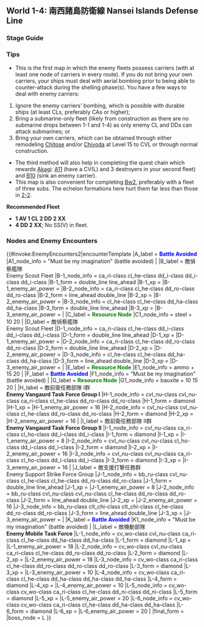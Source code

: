 ==World 1-4: 南西諸島防衛線 Nansei Islands Defense Line==
{{LabSortieworld
| map = 1 04.png
| difficulty = ☆ ☆ ☆
| item = {{Ammo}} {{Steel}} {{Bauxite}}
| exp = Varies
| code = 南1号作戦 ([[wikipedia:ja:南号作戦|First Southern Operation]])
| jptext = 南西諸島の防衛ライン上の敵侵攻艦隊を捕捉、全力出撃でこれを撃滅せよ！
| entext = An enemy invasion fleet is pressing on the defensive line in the Nansei Islands.  Sail out in full force and destroy them!
| aircon = {{AirControlSystem
| Map = 1-4
| Fleet = AV CL 2DD 2XX
| Route = Random
| AS = 30
| Notes = Strongest Boss Node Comp
}}
}}

===Stage Guide===
{{MapBranchingTable
|title = 1-4 Branching Rules
|expand = true
|id = 1-4
|0 -> A/empty, B = * Random routing

|B -> C/resource, D = 
*Meet '''ANY''' of the following to '''FORCE''' D
**Fleet contains no DD and DE
**CV(B/L) ≥ 3
**(F)BB(V) ≥ 3
*Go to C if DD+DE ≥ 3
*Otherwise, random routing
**If fleet contains CL, 80% to C
**Otherwise, 65% to C

|D -> E/resource, G/resource =
*Go to E if fleet contains AS
*Go to G if fleet contains AV
*Otherwise, random routing

|F/empty -> E/resource, H, I = 
*Meet '''ANY''' of the following to go to E
**DD+DE ≥ 4
**Fleet contains AV and DD+DE ≥ 2
**BBV ≥ 2 and DD+DE ≥ 2
*Random between E and H if DD+DE ≥ 2
*Otherwise, random routing between H and I.

|J -> K/empty, L = 
*Meet '''ANY''' of the following to go to L
**DD ≥ 4 and SS(V) = 0
**Fleet contains both AV and CL, with DD+DE ≥ 2
*Otherwise, random routing
}}

===Tips===
*This is the first map in which the enemy fleets possess carriers (with at least one node of carriers in every route). If you do not bring your own carriers, your ships must deal with aerial bombing prior to being able to counter-attack during the shelling phase(s). You have a few ways to deal with enemy carriers:
# Ignore the enemy carriers' bombing, which is possible with durable ships (at least CLs, preferably CAs or higher);
# Bring a submarine-only fleet (likely from construction as there are no submarine drops between 1-1 and 1-4) as only enemy CL and DDs can attack submarines; or
# Bring your own carriers, which can be obtained through either remodeling [[Chitose]] and/or [[Chiyoda]] at Level 15 to CVL or through normal construction.
*The third method will also help in completing the quest chain which rewards [[Akagi]]: [[Quests#A11|A11]] (have a CV(L) and 3 destroyers in your second fleet) and [[Quests#B10|B10]] (sink an enemy carrier).
*This map is also convenient for completing [[Quests#Bw2|Bw2]], preferably with a fleet of three subs. The echelon formations here hurt them far less than those in [[World 2|2-2]].

'''Recommended Fleet'''
*'''1 AV 1 CL 2 DD 2 XX'''
*'''4 DD 2 XX'''; No SS(V) in fleet.

===Nodes and Enemy Encounters===
{{#invoke:EnemyEncounters2|encounterTemplate
|A_label = '''<span style="color:blue">Battle Avoided</span>'''
|A1_node_info = "Must be my imagination" (battle avoided)
|
|B_label = 敵偵察艦隊 <br> Enemy Scout Fleet
|B-1_node_info = ca_ri-class cl_he-class dd_i-class dd_i-class dd_i-class
|B-1_form = double_line line_ahead
|B-1_xp =
|B-1_enemy_air_power =
|B-2_node_info = ca_ri-class cl_he-class dd_ro-class dd_ro-class
|B-2_form = line_ahead double_line
|B-2_xp =
|B-2_enemy_air_power =
|B-3_node_info = cl_he-class cl_he-class dd_ha-class dd_ha-class
|B-3_form = double_line line_ahead
|B-3_xp =
|B-3_enemy_air_power =
|
|C_label = '''<span style="color:green">Resource Node</span>'''
|C1_node_info = steel + 10 20
|
|D_label = 敵偵察艦隊 <br> Enemy Scout Fleet
|D-1_node_info = ca_ri-class cl_he-class dd_i-class dd_i-class dd_i-class
|D-1_form = double_line line_ahead
|D-1_xp =
|D-1_enemy_air_power =
|D-2_node_info = ca_ri-class cl_he-class dd_ro-class dd_ro-class
|D-2_form = double_line line_ahead
|D-2_xp =
|D-2_enemy_air_power =
|D-3_node_info = cl_he-class cl_he-class dd_ha-class dd_ha-class
|D-3_form = line_ahead double_line
|D-3_xp =
|D-3_enemy_air_power =
|
|E_label = '''<span style="color:green">Resource Node</span>'''
|E1_node_info = ammo + 15 20
|
|F_label = '''<span style="color:blue">Battle Avoided</span>'''
|F1_node_info = "Must be my imagination" (battle avoided)
|
|G_label = '''<span style="color:green">Resource Node</span>'''
|G1_node_info = bauxite + 10 15 20
|
|H_label = 敵前衛任務部隊 I群 <br> '''Enemy Vangaurd Task Force Group I'''
|H-1_node_info = cvl_nu-class cvl_nu-class ca_ri-class cl_he-class dd_ro-class dd_ro-class
|H-1_form = diamond
|H-1_xp =
|H-1_enemy_air_power = 16
|H-2_node_info = cvl_nu-class cvl_nu-class cl_he-class dd_ro-class dd_ro-class
|H-2_form = diamond
|H-2_xp =
|H-2_enemy_air_power = 16
|
|I_label = 敵前衛任務部隊 II群 <br> '''Enemy Vangaurd Task Force Group II'''
|I-1_node_info = cvl_nu-class ca_ri-class cl_ho-class dd_i-class dd_i-class
|I-1_form = diamond
|I-1_xp =
|I-1_enemy_air_power = 8
|I-2_node_info = cvl_nu-class cvl_nu-class cl_ho-class dd_i-class dd_i-class
|I-2_form = diamond
|I-2_xp =
|I-2_enemy_air_power = 16
|I-3_node_info = cvl_nu-class cvl_nu-class ca_ri-class cl_ho-class dd_i-class dd_i-class
|I-3_form = diamond
|I-3_xp =
|I-3_enemy_air_power = 16
|
|J_label = 敵支援打撃任務群 <br> Enemy Support Strike Force Group
|J-1_node_info = bb_ru-class cvl_nu-class cl_he-class cl_he-class dd_ro-class dd_ro-class
|J-1_form = double_line line_ahead
|J-1_xp =
|J-1_enemy_air_power = 8
|J-2_node_info = bb_ru-class cvl_nu-class cvl_nu-class cl_he-class dd_ro-class dd_ro-class
|J-2_form = line_ahead double_line
|J-2_xp =
|J-2_enemy_air_power = 16
|J-3_node_info = bb_ru-class clt_chi-class clt_chi-class cl_he-class dd_ro-class dd_ro-class
|J-3_form = line_ahead double_line
|J-3_xp =
|J-3_enemy_air_power =
|
|K_label = '''<span style="color:blue">Battle Avoided</span>'''
|K1_node_info = "Must be my imagination" (battle avoided)
|
|L_label = 敵機動部隊 <br> '''Enemy Mobile Task Force'''
|L-1_node_info = cv_wo-class cvl_nu-class ca_ri-class cl_he-class dd_ha-class dd_ha-class
|L-1_form = diamond
|L-1_xp =
|L-1_enemy_air_power = 18
|L-2_node_info = cv_wo-class cvl_nu-class ca_ri-class cl_he-class dd_ro-class dd_ro-class
|L-2_form = diamond
|L-2_xp =
|L-2_enemy_air_power = 18
|L-3_node_info = cv_wo-class ca_ri-class cl_he-class dd_ro-class dd_ro-class dd_ro-class
|L-3_form = diamond
|L-3_xp =
|L-3_enemy_air_power = 10
|L-4_node_info = cv_wo-class ca_ri-class cl_he-class dd_ha-class dd_ha-class dd_ha-class
|L-4_form = diamond
|L-4_xp =
|L-4_enemy_air_power = 10
|L-5_node_info = cv_wo-class cv_wo-class ca_ri-class cl_he-class dd_ni-class dd_ni-class
|L-5_form = diamond
|L-5_xp =
|L-5_enemy_air_power = 20
|L-6_node_info = cv_wo-class cv_wo-class ca_ri-class cl_he-class dd_ha-class dd_ha-class
|L-6_form = diamond
|L-6_xp =
|L-6_enemy_air_power = 20
|
|final_form = 
|boss_node = L
}}

{{:{{BASEPAGENAME}}/1-4/Drop list}}